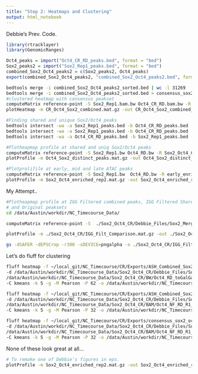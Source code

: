 ```yaml
---
title: "Step 2: Heatmaps and Clustering"
output: html_notebook
---
```


Debbie's Prev. Code.
```r
library(rtracklayer)
library(GenomicRanges)

Oct4_peaks = import("Oct4_CR_RD_peaks.bed", format = "bed")
Sox2_peaks2 = import("Sox2_Rep1_peaks.bed", format = "bed")
combined_Sox2_Oct4_peaks2 = c(Sox2_peaks2, Oct4_peaks)
export(combined_Sox2_Oct4_peaks2, "combined_Sox2_Oct4_peaks2.bed", format ="bed")

```

```bash
bedtools merge -i combined_Sox2_Oct4_peaks2_sorted.bed | wc -l 31269
bedtools merge -i combined_Sox2_Oct4_peaks2_sorted.bed > consensus_sox2_oct4_peaks2.bed 
#clustered heatmap with consensus peakset
computeMatrix reference-point -S Sox2_Rep1.bam.bw Oct4_CR_RD.bam.bw -R consensus_sox2_oct4_peaks2.bed -b 1000 -a 1000 -bs 5 -o CR_Oct4_Sox2_combined.mat.gz --missingDataAsZero --referencePoint center
plotHeatmap -m CR_Oct4_Sox2_combined.mat.gz -out CR_Oct4_Sox2_combined_2.png --colorMap Blues --dpi 600 --kmeans 6

#Finding shared and unique Sox2/Oct4 peaks
bedtools intersect -wa -a Sox2_Rep1_peaks.bed -b Oct4_CR_RD_peaks.bed | uniq > Sox2_Oct4_CR_peaks.bed | 6157
bedtools intersect -wa -a Sox2_Rep1_peaks.bed -b Oct4_CR_RD_peaks.bed -v | uniq > Sox2_only_CR_peaks.bed| 18318
bedtools intersect -wa -a Oct4_CR_RD_peaks.bed -b Sox2_Rep1_peaks.bed -v | uniq > Oct4_only_CR_peaks.bed | 7398

#Plotheapmap profile at shared and uniq Sox2/Oct4 peaks
computeMatrix reference-point -S Sox2_Rep1.bw Oct4_RD.bw -R Sox2_Oct4_CR_peaks.bed Sox2_only_CR_peaks.bed Oct4_only_CR_peaks.bed -b 1000 -a 1000 -bs 5 -o Oct4_Sox2_distinct_peaks.mat.gz --missingDataAsZero --referencePoint center
plotProfile -m Oct4_Sox2_distinct_peaks.mat.gz -out Oct4_Sox2_distinct_peaks.png --plotType heatmap 

#Plotprolifile at early, mid and late ATAC peaks
computeMatrix reference-point -S Sox2_Rep1.bw  Oct4_RD.bw -R early_enriched_all.bed mid_peaks_uniq.bed late_enriched_all.bed  -b 2000 -a 2000 --skipZeros -o Sox2_Oct4_enriched_rep2.mat.gz --referencePoint center
plotProfile -m Sox2_Oct4_enriched_rep2.mat.gz -out Sox2_Oct4_enriched_rep.png
```

My Attempt..
```bash
#Plotheapmap profile at IGG Filtered combined peaks, IGG Filtered Shared peaks
# and Original peaksets
cd /data/Austin/workdir/NC_Timecourse_Data/

computeMatrix reference-point -S  ./Sox2_Oct4_CR/Debbie_Files/Sox2_Merged.bw ./Sox2_Oct4_CR/BW/Oct4_NF_RD_R1_toGalGal6_nodups.BAM.bw -R ~/local_git/NC_Timecourse/CR/Exports/ASH_Combined_Sox2_Oct4_peaks.bed ~/local_git/NC_Timecourse/CR/Exports/ASH_Shared_Sox2_Oct4_peaks.bed ./Sox2_Oct4_CR/Debbie_Files/consensus_sox2_oct4_peaks2.bed -b 1000 -a 1000 -bs 5 -o ./Sox2_Oct4_CR/IGG_Filt_Comparison.mat.gz --missingDataAsZero --referencePoint center --numberOfProcessors max

plotProfile -m ./Sox2_Oct4_CR/IGG_Filt_Comparison.mat.gz -out ./Sox2_Oct4_CR/IGG_Filt_Comparison.eps --colors "#9d3895,#FFFFFF,#E06C75" --plotType heatmap --dpi 600 

gs -dSAFER -dEPSCrop -r300 -sDEVICE=pngalpha -o ./Sox2_Oct4_CR/IGG_Filt_Comparison.png ./Sox2_Oct4_CR/IGG_Filt_Comparison.eps

```

Let's do fluff for clustering
```bash
fluff heatmap -f ~/local_git/NC_Timecourse/CR/Exports/ASH_Combined_Sox2_Oct4_peaks.bed \
-d /data/Austin/workdir/NC_Timecourse_Data/Sox2_Oct4_CR/Debbie_Files/Sox2_Merged.bw \
/data/Austin/workdir/NC_Timecourse_Data/Sox2_Oct4_CR/BW/Oct4_RD_toGalGal6.bw \
-C kmeans -k 5 -g -M Pearson -P 62 -o /data/Austin/workdir/NC_Timecourse_Data/Sox2_Oct4_CR/fluff_Sox2_Oct4_at_CombinedPeaks2

fluff heatmap -f ~/local_git/NC_Timecourse/CR/Exports/ASH_Combined_Sox2_Oct4_peaks.bed \
-d /data/Austin/workdir/NC_Timecourse_Data/Sox2_Oct4_CR/Debbie_Files/Sox2_Merged.bam \
/data/Austin/workdir/NC_Timecourse_Data/Sox2_Oct4_CR/BAM/Oct4_NF_RD_R1_toGalGal6_nodups.bam \
-C kmeans -k 5 -g -M Pearson -P 32 -o /data/Austin/workdir/NC_Timecourse_Data/Sox2_Oct4_CR/fluff_Sox2_Oct4_at_CombinedPeaks_bams

fluff heatmap -f ~/local_git/NC_Timecourse/CR/Exports/consensus_sox2_oct4_peaks2.bed \
-d /data/Austin/workdir/NC_Timecourse_Data/Sox2_Oct4_CR/Debbie_Files/Sox2_Merged.bam \
/data/Austin/workdir/NC_Timecourse_Data/Sox2_Oct4_CR/BAM/Oct4_NF_RD_R1_toGalGal6_nodups.bam \
-C kmeans -k 5 -g -M Pearson -P 32 -o /data/Austin/workdir/NC_Timecourse_Data/Sox2_Oct4_CR/fluff_Sox2_Oct4_at_consensus_sox2_oct4_peaks2_bams
```

None of these look great at all...


```bash
# To remake one of Debbie's figures in eps. 
plotProfile -m Sox2_Oct4_enriched_rep2.mat.gz -out Sox2_Oct4_enriched_rep2.eps
```

